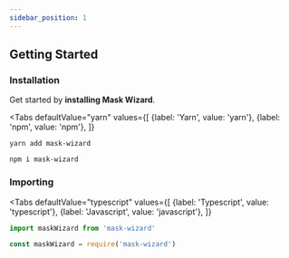 ```yaml
---
sidebar_position: 1
---
```



## Getting Started

### Installation
Get started by **installing Mask Wizard**.

<Tabs
   defaultValue="yarn"
   values={[
      {label: 'Yarn', value: 'yarn'},
      {label: 'npm', value: 'npm'},
   ]}
>
<TabItem value="yarn">

```shell
yarn add mask-wizard
```

</TabItem>
<TabItem value="npm">

```shell
npm i mask-wizard
```

</TabItem>
</Tabs>

### Importing

<Tabs
   defaultValue="typescript"
   values={[
      {label: 'Typescript', value: 'typescript'},
      {label: 'Javascript', value: 'javascript'},
   ]}
>
<TabItem value="typescript">

```ts
import maskWizard from 'mask-wizard'
```

</TabItem>
<TabItem value="javascript">

```js
const maskWizard = require('mask-wizard')
```

</TabItem>
</Tabs>